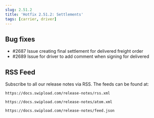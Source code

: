 ```yaml
---
slug: 2.51.2
title: 'Hotfix 2.51.2: Settlements'
tags: [carrier, driver]
---
```



## Bug fixes

- #2687 Issue creating final settlement for delivered freight order
- #2689 Issue for driver to add comment when signing for delivered

<!--truncate-->

## RSS Feed

Subscribe to all our release notes via RSS. The feeds can be found at:

<Tabs>
<TabItem value="RSS">

```text
https://docs.swipload.com/release-notes/rss.xml
```

</TabItem>
<TabItem value="Atom">

```text
https://docs.swipload.com/release-notes/atom.xml
```

</TabItem>
<TabItem value="JSON">

```text
https://docs.swipload.com/release-notes/feed.json
```

</TabItem>
</Tabs>
